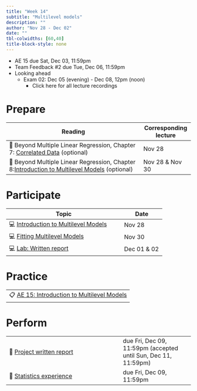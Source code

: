 ```yaml
---
title: "Week 14"
subtitle: "Multilevel models"
description: ""
author: "Nov 28 - Dec 02"
date: ""
tbl-colwidths: [60,40]
title-block-style: none
---
```


::: callout-important
-   AE 15 due Sat, Dec 03, 11:59pm
-   Team Feedback #2 due Tue, Dec 06, 11:59pm
-   Looking ahead
    -   Exam 02: Dec 05 (evening) - Dec 08, 12pm (noon)
        -   Click here for all lecture recordings
:::

# Prepare

| Reading                                                                                                                                                                | Corresponding lecture |
|----------------------------------------------------|--------------------|
| 📖 Beyond Multiple Linear Regression, Chapter 7: [Correlated Data](https://bookdown.org/roback/bookdown-BeyondMLR/ch-corrdata.html) (optional)                         | Nov 28                |
| 📖 Beyond Multiple Linear Regression, Chapter 8:[Introduction to Multilevel Models](https://bookdown.org/roback/bookdown-BeyondMLR/ch-multilevelintro.html) (optional) | Nov 28 & Nov 30       |

# Participate

| Topic                                                                             | Date        |
|-----------------------------------------------------|-------------------|
| 💻 [Introduction to Multilevel Models](../slides/24-intro-multilevel-models.html) | Nov 28      |
| 💻 [Fitting Multilevel Models](../slides/25-multilevel-models-pt2.html)           | Nov 30      |
| 💻 [Lab: Written report](../slides/lab-dec01-02.html)                             | Dec 01 & 02 |

# Practice

|                                                                                   |
|------------------------------------------------------------------------|
| 📋 [AE 15: Introduction to Multilevel Models](../ae/ae-15-multilevel-models.html) |

# Perform

|                                                                                                       |                                                                |
|--------------------------------------------|----------------------------|
| 📝 [Project written report](https://sta210-fa22.netlify.app/project-instructions.html#written-report) | due Fri, Dec 09, 11:59pm (accepted until Sun, Dec 11, 11:59pm) |
| 📝 [Statistics experience](../hw/stats-experience.html)                                               | due Fri, Dec 09, 11:59pm                                       |
